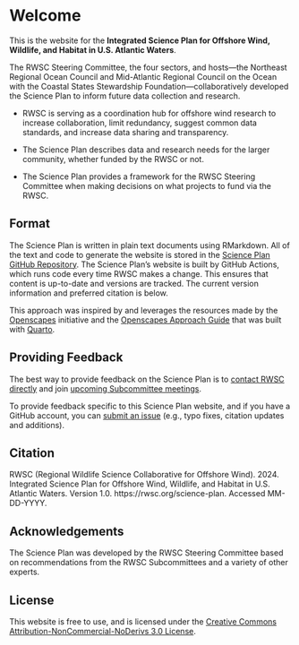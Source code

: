 # Welcome {.unnumbered}

This is the website for the **Integrated Science Plan for Offshore Wind, Wildlife, and Habitat in U.S. Atlantic Waters**.

The RWSC Steering Committee, the four sectors, and hosts---the Northeast Regional Ocean Council and Mid-Atlantic Regional Council on the Ocean with the Coastal States Stewardship Foundation---collaboratively developed the Science Plan to inform future data collection and research.

-   RWSC is serving as a coordination hub for offshore wind research to increase collaboration, limit redundancy, suggest common data standards, and increase data sharing and transparency.

-   The Science Plan describes data and research needs for the larger community, whether funded by the RWSC or not.

-   The Science Plan provides a framework for the RWSC Steering Committee when making decisions on what projects to fund via the RWSC.

## Format

The Science Plan is written in plain text documents using RMarkdown.
All of the text and code to generate the website is stored in the [Science Plan GitHub Repository](https://github.com/RWSCollab/science-plan).
The Science Plan's website is built by GitHub Actions, which runs code every time RWSC makes a change.
This ensures that content is up-to-date and versions are tracked.
The current version information and preferred citation is below.

This approach was inspired by and leverages the resources made by the [Openscapes](https://openscapes.org/) initiative and the [Openscapes Approach Guide](https://openscapes.github.io/approach-guide/) that was built with [Quarto](https://quarto.org/).

## Providing Feedback

The best way to provide feedback on the Science Plan is to [contact RWSC directly](https://rwsc.org/contact) and join [upcoming Subcommittee meetings](https://rwsc.org/events).

To provide feedback specific to this Science Plan website, and if you have a GitHub account, you can [submit an issue](https://github.com/RWSCollab/science-plan/issues/new/choose) (e.g., typo fixes, citation updates and additions).

## Citation

RWSC (Regional Wildlife Science Collaborative for Offshore Wind).
2024.
Integrated Science Plan for Offshore Wind, Wildlife, and Habitat in U.S.
Atlantic Waters.
Version 1.0.
https://rwsc.org/science-plan.
Accessed MM-DD-YYYY.

## Acknowledgements {.unnumbered}

The Science Plan was developed by the RWSC Steering Committee based on recommendations from the RWSC Subcommittees and a variety of other experts.

## License {.unnumbered}

This website is free to use, and is licensed under the [Creative Commons Attribution-NonCommercial-NoDerivs 3.0 License](http://creativecommons.org/licenses/by-nc-nd/3.0/us/).
